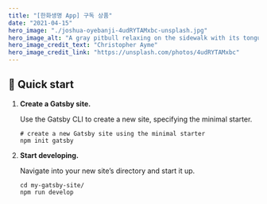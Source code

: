 ```yaml
---
title: "[한화생명 App] 구독 상품"
date: "2021-04-15"
hero_image: "./joshua-oyebanji-4udRYTAMxbc-unsplash.jpg"
hero_image_alt: "A gray pitbull relaxing on the sidewalk with its tongue hanging out"
hero_image_credit_text: "Christopher Ayme"
hero_image_credit_link: "https://unsplash.com/photos/4udRYTAMxbc"
---
```


## 🚀 Quick start

1.  **Create a Gatsby site.**

    Use the Gatsby CLI to create a new site, specifying the minimal starter.

    ```shell
    # create a new Gatsby site using the minimal starter
    npm init gatsby
    ```

2.  **Start developing.**

    Navigate into your new site’s directory and start it up.

    ```shell
    cd my-gatsby-site/
    npm run develop
    ```
